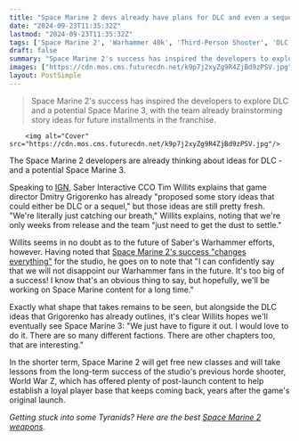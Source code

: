 ```yaml
---
title: "Space Marine 2 devs already have plans for DLC and even a sequel: 'We will not disappoint our Warhammer fans in the future'"
date: "2024-09-23T11:35:32Z"
lastmod: "2024-09-23T11:35:32Z"
tags: ['Space Marine 2', 'Warhammer 40k', 'Third-Person Shooter', 'DLC', 'Sequel', 'Space Marine 3']
draft: false
summary: "Space Marine 2's success has inspired the developers to explore DLC and a potential Space Marine 3, with the team already brainstorming story ideas for future installments in the franchise."
images: ["https://cdn.mos.cms.futurecdn.net/k9p7j2xyZg9R4ZjBd9zPSV.jpg"]
layout: PostSimple
---
```

> Space Marine 2's success has inspired the developers to explore DLC and a potential Space Marine 3, with the team already brainstorming story ideas for future installments in the franchise.


        <img alt="Cover" src="https://cdn.mos.cms.futurecdn.net/k9p7j2xyZg9R4ZjBd9zPSV.jpg"/>
        
The Space Marine 2 developers are already thinking about ideas for DLC - and a potential Space Marine 3.

Speaking to [IGN](https://www.ign.com/articles/success-of-warhammer-40000-space-marine-2-changes-everything-dev-says-and-yes-there-are-ideas-for-space-marine-3), Saber Interactive CCO Tim Willits explains that game director Dmitry Grigorenko has already "proposed some story ideas that could either be DLC or a sequel," but those ideas are still pretty fresh. "We're literally just catching our breath," Willits explains, noting that we're only weeks from release and the team "just need to get the dust to settle."

Willits seems in no doubt as to the future of Saber's Warhammer efforts, however. Having noted that [Space Marine 2's success "changes everything"](https://www.gamesradar.com/games/third-person-shooter/space-marine-2-has-been-such-a-huge-success-that-it-changes-everything-for-its-developers-you-look-at-yourself-through-a-different-lens/) for the studio, he goes on to note that "I can confidently say that we will not disappoint our Warhammer fans in the future. It's too big of a success! I know that's an obvious thing to say, but hopefully, we'll be working on Space Marine content for a long time."

Exactly what shape that takes remains to be seen, but alongside the DLC ideas that Grigorenko has already outlines, it's clear Willits hopes we'll eventually see Space Marine 3: "We just have to figure it out. I would love to do it. There are so many different factions. There are other chapters too, that are interesting."

In the shorter term, Space Marine 2 will get free new classes and will take lessons from the long-term success of the studio's previous horde shooter, World War Z, which has offered plenty of post-launch content to help establish a loyal player base that keeps coming back, years after the game's original launch.

*Getting stuck into some Tyranids? Here are the best *[<em>Space Marine 2 weapons</em>](https://www.gamesradar.com/games/third-person-shooter/space-marine-2-weapons-tier-list/)*.*
        